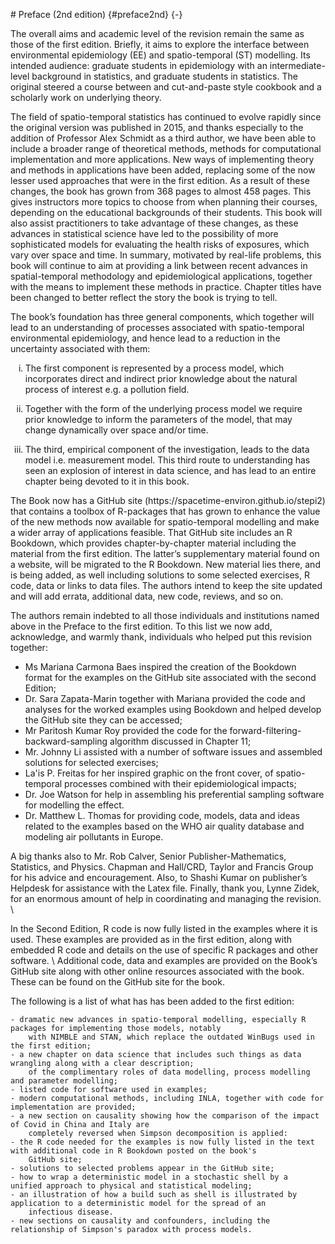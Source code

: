  # Preface (2nd edition) {#preface2nd} {-}

The overall aims and academic level of the revision remain the same as those of the first edition. Briefly, it aims to explore the interface between environmental epidemiology (EE) and spatio-temporal (ST) modelling.  Its intended audience: graduate students in epidemiology with an intermediate-level background in statistics, and graduate students in statistics.  The original steered a course between and cut-and-paste style cookbook and a scholarly work on underlying theory. 


The field of spatio-temporal statistics has continued to evolve rapidly since the original version was published in 2015, and thanks especially to the addition of Professor Alex Schmidt as a third author, we have been able to include a broader range of theoretical methods, methods for computational implementation and more applications. New ways of implementing theory and methods in applications have been added, replacing some of the now lesser used approaches that were in the first edition. As a result of  these changes, the book has grown from 368 pages to almost 458 pages. This gives instructors more topics to choose from when planning their courses, depending on the educational backgrounds of their students.
This book will also assist practitioners to take advantage of these changes, as these advances in statistical science have led to the possibility of more sophisticated models for evaluating the health risks of exposures, which vary over space and time. In summary, motivated by real-life problems, this book will continue to aim at providing a link between recent advances in spatial-temporal methodology and epidemiological applications, together with the means to implement these methods in practice. Chapter titles have been changed to better reflect the story the book is trying to tell.


The book's foundation has three general components, which together will lead to an understanding of processes associated with spatio-temporal environmental epidemiology, and hence lead to a reduction in the uncertainty associated with them:

(i) The first component is represented by a process model, which incorporates direct and indirect prior knowledge about the natural process of interest e.g. a pollution field.  

(ii)  Together with the form of the underlying process model we require  
prior knowledge to inform the parameters of the model,  that  may change dynamically over space and/or time. 

(iii) The third, empirical component of the investigation,  leads to the data model i.e. measurement model.  This third route to understanding has seen an explosion of interest in data science, and has lead to an entire chapter being devoted to it in this book.



The Book now has a  GitHub site (https://spacetime-environ.github.io/stepi2) that contains a toolbox of R-packages that has grown to enhance the value of the new methods now available for spatio-temporal modelling and make a wider array of applications feasible.  That GitHub site includes an R Bookdown, which provides chapter-by-chapter material including the material from the first edition. The latter's supplementary material found on a website, will be migrated to the R Bookdown. New material lies there, and is being added, as well including solutions to some selected exercises, R code, data or links to data files. The authors intend to keep the site updated and will add errata, additional data, new code, reviews, and so on.  


The authors remain indebted to all those individuals and institutions named above in the Preface to the first edition. To this list we now add, acknowledge, and warmly thank, individuals who helped put this revision together:

- Ms Mariana Carmona Baes inspired the creation of the Bookdown format for the examples on the GitHub site associated with the second Edition;
- Dr. Sara Zapata-Marin together with Mariana provided the code and analyses for the worked examples using Bookdown and helped develop the GitHub site they can be accessed;
- Mr Paritosh Kumar Roy provided the code for the forward-filtering-backward-sampling algorithm discussed in Chapter 11;
- Mr. Johnny Li assisted with a number of software issues and assembled solutions for selected exercises;
- La\'is P. Freitas for her inspired graphic on the front cover, of spatio-temporal processes combined with their epidemiological impacts;
- Dr. Joe Watson for help in assembling his preferential sampling software for modelling the effect.
- Dr. Matthew L. Thomas for providing code, models, data and ideas related to the examples based on the WHO air quality database and modeling air pollutants in Europe.


A big thanks also to Mr. Rob Calver, Senior Publisher-Mathematics, Statistics, and Physics. Chapman and Hall/CRD, Taylor and Francis Group for his advice and encouragement. Also, to Shashi Kumar on publisher's Helpdesk for assistance with the Latex file. Finally, thank you, Lynne Zidek, for an enormous amount of help in coordinating and managing the revision. \\

In the Second Edition,   R code is now fully listed in the examples where it is used.  These examples are provided as in the first edition, along with embedded R code and details on the use of specific R packages and other software. \\
 Additional code, data and examples are provided on the Book's GitHub site along with other online resources associated with the book.  These can be found on the GitHub site for the book. 

The following is a list of what has has been added to the first edition:

	- dramatic new advances in spatio-temporal modelling, especially R packages for implementing those models, notably
		with NIMBLE and STAN, which replace the outdated WinBugs used in the first edition;
	- a new chapter on data science that includes such things as data wrangling along with a clear description; 
		of the complimentary roles of data modelling, process modelling and parameter modelling;
	- listed code for software used in examples;
	- modern computational methods, including INLA, together with code for implementation are provided;
	- a new section on causality showing how the comparison of the impact of Covid in China and Italy are 
		completely reversed when Simpson decomposition is applied:
	- the R code needed for the examples is now fully listed in the text with additional code in R Bookdown posted on the book's
 		GitHub site;
	- solutions to selected problems appear in the GitHub site;
	- how to wrap a deterministic model in a stochastic shell by a  unified approach to physical and statistical modeling;
	- an illustration of how a build such as shell is illustrated by application to a deterministic model for the spread of an
 		infectious disease.
	- new sections on causality and confounders, including the relationship of Simpson's paradox with process models.


